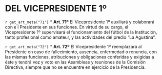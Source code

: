 # DEL VICEPRESIDENTE 1º

`r get_art_meta("71")`
* **Art. 71º**
El Vicepresidente 1º auxiliará y colaborará con e l Presidente en sus funciones. En virtud de su cargo, el Vicepresidente 1º supervisará el funcionamiento del fútbol de la Institución, tanto profesional como amateur, y las actividades del predio “La Agustina”.

`r get_art_meta("72")`
* **Art. 72º**
El Vicepresidente 1º reemplazará al Presidente en caso de fallecimiento, ausencia, enfermedad o renuncia, con las mismas funciones, atribuciones y obligaciones conferidas y exigidas a éste y tendrá voz y voto en las Asambleas y reuniones de la Comisión Directiva, siempre que no se encuentre en ejercicio de la Presidencia.
